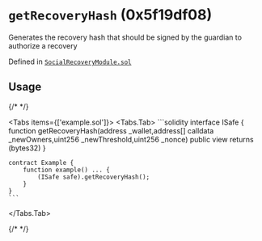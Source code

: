 



# `getRecoveryHash` (0x5f19df08)



Generates the recovery hash that should be signed by the guardian to authorize a recovery


Defined in [`SocialRecoveryModule.sol`](https://github.com/safe-global/safe-modules/tree/recovery/v0.1.0/modules/recovery/contracts/generated-markups/candide-contracts/contracts/modules/social_recovery/SocialRecoveryModule.sol#Lundefined)


## Usage

{/* <!-- vale off --> */}

<Tabs items={['example.sol']}>
  <Tabs.Tab>
    ```solidity
    interface ISafe {
        function getRecoveryHash(address _wallet,address[] calldata _newOwners,uint256 _newThreshold,uint256 _nonce) public view returns (bytes32)
    }

    contract Example {
        function example() ... {
            (ISafe safe).getRecoveryHash();
        }
    }
    ```
  </Tabs.Tab>
</Tabs>

{/* <!-- vale on --> */}






